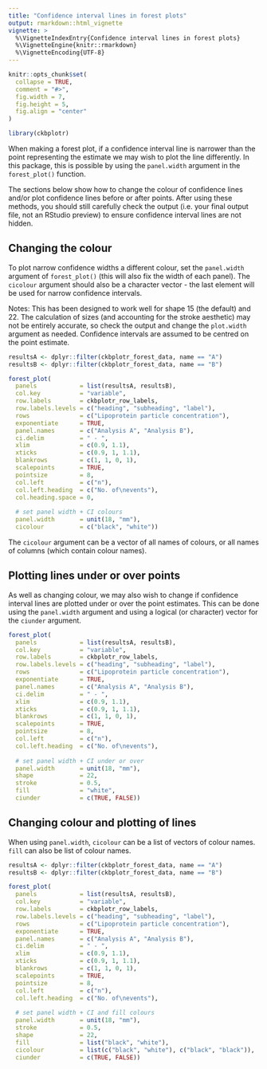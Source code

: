 ```yaml
---
title: "Confidence interval lines in forest plots"
output: rmarkdown::html_vignette
vignette: >
  %\VignetteIndexEntry{Confidence interval lines in forest plots}
  %\VignetteEngine{knitr::rmarkdown}
  %\VignetteEncoding{UTF-8}
---
```


```r
knitr::opts_chunk$set(
  collapse = TRUE,
  comment = "#>",
  fig.width = 7,
  fig.height = 5,
  fig.align = "center"
)
```

```r
library(ckbplotr)
```

When making a forest plot, if a confidence interval line is narrower than the point representing the estimate we may wish to plot the line differently. In this package, this is possible by using the `panel.width` argument in the `forest_plot()` function.

The sections below show how to change the colour of confidence lines and/or plot confidence lines before or after points. After using these methods, you should still carefully check the output (i.e. your final output file, not an RStudio preview) to ensure confidence interval lines are not hidden.

## Changing the colour
To plot narrow confidence widths a different colour, set the `panel.width` argument of `forest_plot()` (this will also fix the width of each panel). The `cicolour` argument should also be a character vector - the last element will be used for narrow confidence intervals.

Notes: This has been designed to work well for shape 15 (the default) and 22. The calculation of sizes (and accounting for the stroke aesthetic) may not be entirely accurate, so check the output and change the `plot.width` argument as needed. Confidence intervals are assumed to be centred on the point estimate.

```r
resultsA <- dplyr::filter(ckbplotr_forest_data, name == "A")
resultsB <- dplyr::filter(ckbplotr_forest_data, name == "B")

forest_plot(
  panels            = list(resultsA, resultsB),
  col.key           = "variable",
  row.labels        = ckbplotr_row_labels,
  row.labels.levels = c("heading", "subheading", "label"),
  rows              = c("Lipoprotein particle concentration"),
  exponentiate      = TRUE,
  panel.names       = c("Analysis A", "Analysis B"),
  ci.delim          = " - ",
  xlim              = c(0.9, 1.1),
  xticks            = c(0.9, 1, 1.1),
  blankrows         = c(1, 1, 0, 1),
  scalepoints       = TRUE,
  pointsize         = 8,
  col.left          = c("n"),
  col.left.heading  = c("No. of\nevents"),
  col.heading.space = 0,
  
  # set panel width + CI colours
  panel.width       = unit(18, "mm"),
  cicolour          = c("black", "white"))
```

The `cicolour` argument can be a vector of all names of colours, or all names of columns (which contain colour names).


## Plotting lines under or over points
As well as changing colour, we may also wish to change if confidence interval lines are plotted under or over the point estimates. This can be done using the `panel.width` argument and using a logical (or character) vector for the `ciunder` argument.

```r
forest_plot(
  panels            = list(resultsA, resultsB),
  col.key           = "variable",
  row.labels        = ckbplotr_row_labels,
  row.labels.levels = c("heading", "subheading", "label"),
  rows              = c("Lipoprotein particle concentration"),
  exponentiate      = TRUE,
  panel.names       = c("Analysis A", "Analysis B"),
  ci.delim          = " - ",
  xlim              = c(0.9, 1.1),
  xticks            = c(0.9, 1, 1.1),
  blankrows         = c(1, 1, 0, 1),
  scalepoints       = TRUE,
  pointsize         = 8,
  col.left          = c("n"),
  col.left.heading  = c("No. of\nevents"),
  
  # set panel width + CI under or over
  panel.width       = unit(18, "mm"),
  shape             = 22,
  stroke            = 0.5,
  fill              = "white",
  ciunder           = c(TRUE, FALSE))
```

## Changing colour and plotting of lines
When using `panel.width`, `cicolour` can be a list of vectors of colour names. `fill` can also be list of colour names.

```r
resultsA <- dplyr::filter(ckbplotr_forest_data, name == "A")
resultsB <- dplyr::filter(ckbplotr_forest_data, name == "B")

forest_plot(
  panels            = list(resultsA, resultsB),
  col.key           = "variable",
  row.labels        = ckbplotr_row_labels,
  row.labels.levels = c("heading", "subheading", "label"),
  rows              = c("Lipoprotein particle concentration"),
  exponentiate      = TRUE,
  panel.names       = c("Analysis A", "Analysis B"),
  ci.delim          = " - ",
  xlim              = c(0.9, 1.1),
  xticks            = c(0.9, 1, 1.1),
  blankrows         = c(1, 1, 0, 1),
  scalepoints       = TRUE,
  pointsize         = 8,
  col.left          = c("n"),
  col.left.heading  = c("No. of\nevents"),
  
  # set panel width + CI and fill colours
  panel.width       = unit(18, "mm"),
  stroke            = 0.5,
  shape             = 22,
  fill              = list("black", "white"),
  cicolour          = list(c("black", "white"), c("black", "black")),
  ciunder           = c(TRUE, FALSE))

```
